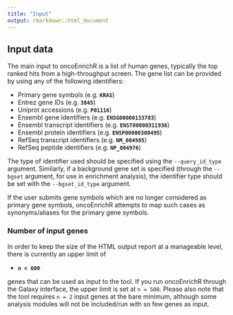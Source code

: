 ```yaml
---
title: "Input"
output: rmarkdown::html_document
---
```


## Input data

The main input to oncoEnrichR is a list of human genes, typically the top ranked hits from a high-throughput screen. The gene list can be provided by using any of the following identifiers:

 - Primary gene symbols (e.g. **`KRAS`**)
 - Entrez gene IDs (e.g. **`3845`**)
 - Uniprot accessions (e.g. **`P01116`**)
 - Ensembl gene identifiers (e.g. **`ENSG00000133703`**)
 - Ensembl transcript identifiers (e.g. **`ENST00000311936`**)
 - Ensembl protein identifiers (e.g. **`ENSP00000308495`**)
 - RefSeq transcript identifiers (e.g. **`NM_004985`**)
 - RefSeq peptide identifiers (e.g. **`NP_004976`**)
 
The type of identifier used should be specified using the `--query_id_type` argument. Similarly,
if a background gene set is specified (through the `--bgset` argument, for use in enrichment analysis), the identifier type should be set with the `--bgset_id_type` argument.

If the user submits gene symbols which are no longer considered as primary gene symbols, oncoEnrichR
attempts to map such cases as synonyms/aliases for the primary gene symbols.

### Number of input genes

In order to keep the size of the HTML output report at a manageable level, there is currently an upper limit of

  * **`n = 600`** 

genes that can be used as input to the tool. If you run oncoEnrichR through the Galaxy interface, the upper limit is set at `n = 500`. Please also note that the tool requires `n = 2` input genes at the bare minimum, although some analysis modules will not be included/run with so few genes as input. 


